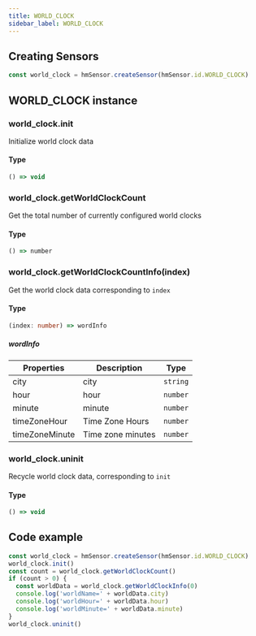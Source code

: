 ```yaml
---
title: WORLD_CLOCK
sidebar_label: WORLD_CLOCK
---
```


## Creating Sensors

```js
const world_clock = hmSensor.createSensor(hmSensor.id.WORLD_CLOCK)
```

## WORLD_CLOCK instance

### world_clock.init

Initialize world clock data

#### Type

```ts
() => void
```

### world_clock.getWorldClockCount

Get the total number of currently configured world clocks

#### Type

```ts
() => number
```

### world_clock.getWorldClockCountInfo(index)

Get the world clock data corresponding to `index`

#### Type

```ts
(index: number) => wordInfo
```

##### wordInfo

|   Properties   |   Description    |   Type   |
| -------------- | ---------------- | -------- |
| city           |       city       | `string` |
| hour           |       hour       | `number` |
| minute         |      minute      | `number` |
| timeZoneHour   | Time Zone Hours  | `number` |
| timeZoneMinute | Time zone minutes | `number` |

### world_clock.uninit

Recycle world clock data, corresponding to `init`

#### Type

```js
() => void
```

## Code example

```js
const world_clock = hmSensor.createSensor(hmSensor.id.WORLD_CLOCK)
world_clock.init()
const count = world_clock.getWorldClockCount()
if (count > 0) {
  const worldData = world_clock.getWorldClockInfo(0)
  console.log('worldName=' + worldData.city)
  console.log('worldHour=' + worldData.hour)
  console.log('worldMinute=' + worldData.minute)
}
world_clock.uninit()
```
